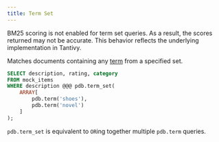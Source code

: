 ```yaml
---
title: Term Set
---
```


<Note>
  BM25 scoring is not enabled for term set queries. As a result, the scores
  returned may not be accurate. This behavior reflects the underlying
  implementation in Tantivy.
</Note>

Matches documents containing any [term](/documentation/concepts/term) from a specified set.

```sql Function Syntax
SELECT description, rating, category
FROM mock_items
WHERE description @@@ pdb.term_set(
	ARRAY[
		pdb.term('shoes'),
		pdb.term('novel')
	]
);
```

`pdb.term_set` is equivalent to `OR`ing together multiple `pdb.term` queries.
